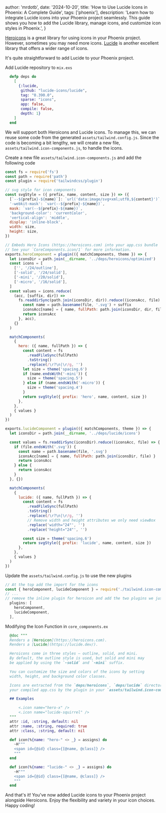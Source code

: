 
  author: 'mrdotb',
  date: '2024-10-20',
  title: 'How to Use Lucide Icons in Phoenix: A Complete Guide',
  tags: ['phoenix'],
  description:
    'Learn how to integrate Lucide icons into your Phoenix project seamlessly. This guide shows you how to add the Lucide library, manage icons, and customize icon styles in Phoenix.',
}


[Heroicons](https://heroicons.dev/) is a great library for using icons in your Phoenix project. However, sometimes you may need more icons. [Lucide](https://lucide.dev/icons/) is another excellent library that offers a wider range of icons.

It's quite straightforward to add Lucide to your Phoenix project.

Add Lucide repository to `mix.exs`

```elixir
  defp deps do
    [
      {:lucide,
       github: "lucide-icons/lucide",
       tag: "0.390.0",
       sparse: "icons",
       app: false,
       compile: false,
       depth: 1}
    ]
  end
```

We will support both Heroicons and Lucide icons. To manage this, we can reuse some code from the generated `assets/tailwind.config.js`. Since the code is becoming a bit lengthy, we will create a new file, `assets/tailwind.icon-components.js`, to handle the icons.

Create a new file `assets/tailwind.icon-components.js` and add the following code

```javascript
const fs = require('fs')
const path = require('path')
const plugin = require('tailwindcss/plugin')

// svg style for icon components
const svgStyle = ({ prefix, name, content, size }) => ({
  [`--${prefix}-${name}`]: `url('data:image/svg+xml;utf8,${content}')`,
  '-webkit-mask': `var(--${prefix}-${name})`,
  mask: `var(--${prefix}-${name})`,
  'background-color': 'currentColor',
  'vertical-align': 'middle',
  display: 'inline-block',
  width: size,
  height: size,
})

// Embeds Hero Icons (https://heroicons.com) into your app.css bundle
// See your `CoreComponents.icon/1` for more information.
exports.heroComponent = plugin(({ matchComponents, theme }) => {
  let iconsDir = path.join(__dirname, '../deps/heroicons/optimized')
  const icons = [
    ['', '/24/outline'],
    ['-solid', '/24/solid'],
    ['-mini', '/20/solid'],
    ['-micro', '/16/solid'],
  ]
  const values = icons.reduce(
    (acc, [suffix, dir]) =>
      fs.readdirSync(path.join(iconsDir, dir)).reduce((iconsAcc, file) => {
        const name = path.basename(file, '.svg') + suffix
        iconsAcc[name] = { name, fullPath: path.join(iconsDir, dir, file) }
        return iconsAcc
      }, acc),
    {}
  )

  matchComponents(
    {
      hero: ({ name, fullPath }) => {
        const content = fs
          .readFileSync(fullPath)
          .toString()
          .replace(/\r?\n|\r/g, '')
        let size = theme('spacing.6')
        if (name.endsWith('-mini')) {
          size = theme('spacing.5')
        } else if (name.endsWith('-micro')) {
          size = theme('spacing.4')
        }
        return svgStyle({ prefix: 'hero', name, content, size })
      },
    },
    { values }
  )
})

exports.lucideComponent = plugin(({ matchComponents, theme }) => {
  let iconsDir = path.join(__dirname, '../deps/lucide/icons')

  const values = fs.readdirSync(iconsDir).reduce((iconsAcc, file) => {
    if (file.endsWith('.svg')) {
      const name = path.basename(file, '.svg')
      iconsAcc[name] = { name, fullPath: path.join(iconsDir, file) }
      return iconsAcc
    } else {
      return iconsAcc
    }
  }, {})

  matchComponents(
    {
      lucide: ({ name, fullPath }) => {
        const content = fs
          .readFileSync(fullPath)
          .toString()
          .replace(/\r?\n|\r/g, '')
          // Remove width and height attributes we only need viewBox
          .replace('width="24"', '')
          .replace('height="24"', '')

        const size = theme('spacing.6')
        return svgStyle({ prefix: 'lucide', name, content, size })
      },
    },
    { values }
  )
})
```

Update the `assets/tailwind.config.js` to use the new plugins

```javascript
// At the top add the import for the icons
const { heroComponent, lucideComponent } = require('./tailwind.icon-components')
// ...
// remove the inline plugin for heroicon and add the two plugins we just created
  plugins: [
    heroComponent,
    lucideComponent,
  ],
```

Modifying the Icon Function in `core_components.ex`

```elixir
  @doc """
  Renders a [Heroicon](https://heroicons.com).
  Renders a [Lucide](https://lucide.dev/).

  Heroicons come in three styles – outline, solid, and mini.
  By default, the outline style is used, but solid and mini may
  be applied by using the `-solid` and `-mini` suffix.

  You can customize the size and colors of the icons by setting
  width, height, and background color classes.

  Icons are extracted from the `deps/heroicons`, `deps/lucide` directory and bundled within
  your compiled app.css by the plugin in your `assets/tailwind.icon-components`.

  ## Examples

      <.icon name="hero-x" />
      <.icon name="lucide-squirrel" />
  """
  attr :id, :string, default: nil
  attr :name, :string, required: true
  attr :class, :string, default: nil

  def icon(%{name: "hero-" <> _} = assigns) do
    ~H"""
    <span id={@id} class={[@name, @class]} />
    """
  end

  def icon(%{name: "lucide-" <> _} = assigns) do
    ~H"""
    <span id={@id} class={[@name, @class]} />
    """
  end
```

And that's it! You've now added Lucide icons to your Phoenix project alongside Heroicons. Enjoy the flexibility and variety in your icon choices. Happy coding!
